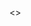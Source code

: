 


<>
  <Title title="ホーム" />
  <Ogp title="ようこそ！" />
  <Seo title="ホーム" />

<Quotes />
<a rel="me" href="https://mstdn.soine.site/@yude" style={{ display: "none" }}>
  Mastodon
</a>

{" "}

<div className="bounce-target">
  <Image
    src="/assets/images/yudejp.png"
    width={50}
    height={50}
    alt="yude.jp logo"
  />
</div>

{" "}

<Chat />
<Cookie />

## yude.jp からのお知らせ

### Mastodon インスタンスの運用をしています

- [「添い寝して」 - mstdn.soine.site](https://mstdn.soine.site)
- 新規登録を受け付けています！

### ホームページの公開スペースや、メールアドレスを取得できる共用サーバーの運用を開始しました

- Discord サーバーに参加している方のみ利用できます。
- 詳しくは [こちら](https://wiki.soine.site/) をご覧ください。

## 布教コーナー

### ぼっち・ざ・ろっく！ を見てください

- [TV アニメ「ぼっち・ざ・ろっく！」公式サイト](https://bocchi.rocks/)
- [結束バンド 公式プレイリスト - playlist by Sony Music Japan \| Spotify](https://open.spotify.com/playlist/0khIb9sON6ZEbWvRQI6268?si=52afc864cbec4eb2&nd=1)
- [ぼっち・ざ・ろっく！ \| アニメ動画見放題 \| d アニメストア](https://animestore.docomo.ne.jp/animestore/ci_pc?workId=25806)
- [アニメ「ぼっち・ざ・ろっく！」 \| Annict](https://annict.com/works/8128)

### お隣の天使様にいつの間にか駄目人間にされていた件 を見てください

- [TV アニメ『お隣の天使様にいつの間にか駄目人間にされていた件』公式サイト](https://otonarino-tenshisama.jp/)
- [アニメ「お隣の天使様にいつの間にか駄目人間にされていた件」 | Annict](https://annict.com/works/9260)
- [お隣の天使様にいつの間にか駄目人間にされていた件 | アニメ動画見放題 | d アニメストア](https://animestore.docomo.ne.jp/animestore/ci_pc?workId=26045)

[アラー](https://www.mcdonalds.co.jp/)

<ParticlesArea />

</>
